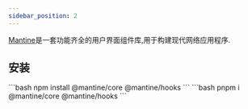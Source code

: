 ```yaml
---
sidebar_position: 2
---
```


[Mantine](https://mantine.dev/)是一套功能齐全的用户界面组件库,用于构建现代网络应用程序.


## 安装

<Tabs>
    <TabItem value="npm" label="npm" default>
        ```bash
        npm install @mantine/core @mantine/hooks
        ```
    </TabItem>
    <TabItem value="pnpm" label="pnpm">
        ```bash
        pnpm i @mantine/core @mantine/hooks
        ```
    </TabItem>
</Tabs>

<AntdButtonDemo/>
